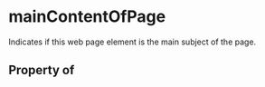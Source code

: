   

# mainContentOfPage

Indicates if this web page element is the main subject of the page.

## Property of



